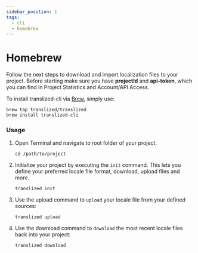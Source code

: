 ```yaml
---
sidebar_position: 1
tags:
  - cli
  - homebrew
---
```


# Homebrew

Follow the next steps to download and import localization files to your project.
Before starting make sure you have **projectId** and **api-token**, which you can find in Project Statistics and Account/API Access.

To install translized-cli via [Brew](https://brew.sh/), simply use:

```shell
brew tap translized/translized
brew install translized-cli
```

### Usage

1. Open Terminal and navigate to root folder of your project.

   ```shell
   cd /path/to/project
   ```

2. Initialize your project by executing the `init` command. This lets you define your preferred locale file format, download, upload files and more.

   ```shell
   translized init
   ```

3. Use the upload command to `upload` your locale file from your defined sources:

   ```shell
   translized upload
   ```

4. Use the download command to `download` the most recent locale files back into your project:

   ```shell
   translized download
   ```
